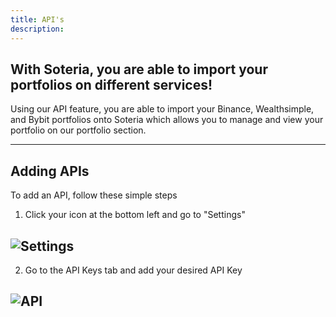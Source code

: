 ```yaml
---
title: API's
description:
---
```


## With Soteria, you are able to import your portfolios on different services!

Using our API feature, you are able to import your Binance, Wealthsimple, and Bybit portfolios onto Soteria
which allows you to manage and view your portfolio on our portfolio section.

---

## Adding APIs

To add an API, follow these simple steps

1. Click your icon at the bottom left and go to "Settings"

## ![Settings](./Images/Settings.png)

2. Go to the API Keys tab and add your desired API Key

## ![API](./Images/API.png)
